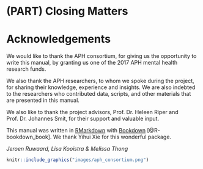 # (PART) Closing Matters {-}

# Acknowledgements {-}
We would like to thank the APH consortium, for giving us the opportunity to write this manual, by granting us one of the 2017 APH mental health research funds.

We also thank the APH researchers, to whom we spoke during the project, for sharing their knowledge, experience and insights. We are also indebted to the researchers who contributed data, scripts, and other materials that are presented in this manual.

We also like to thank the project advisors, Prof. Dr. Heleen Riper and Prof. Dr. Johannes Smit, for their support and valuable input.

This manual was written in [RMarkdown](https://rmarkdown.rstudio.com/) with [Bookdown](http://bookdown.org) [@R-bookdown_book]. We thank Yihui Xie for this wonderful package.

*Jeroen Ruwaard, Lisa Kooistra \& Melissa Thong*


```r
knitr::include_graphics("images/aph_consortium.png")
```